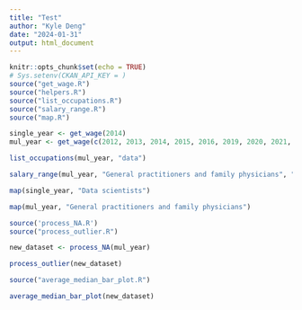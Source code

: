 ```yaml
---
title: "Test"
author: "Kyle Deng"
date: "2024-01-31"
output: html_document
---
```


```r
knitr::opts_chunk$set(echo = TRUE)
# Sys.setenv(CKAN_API_KEY = )
source("get_wage.R")
source("helpers.R")
source("list_occupations.R")
source("salary_range.R")
source("map.R")
```

```r
single_year <- get_wage(2014)
mul_year <- get_wage(c(2012, 2013, 2014, 2015, 2016, 2019, 2020, 2021, 2022, 2023))
```

```r
list_occupations(mul_year, "data")
```

```r
salary_range(mul_year, "General practitioners and family physicians", "BC") 
```

```r
map(single_year, "Data scientists")
```

```r
map(mul_year, "General practitioners and family physicians")
```

```r
source('process_NA.R')
source("process_outlier.R")
```

```r
new_dataset <- process_NA(mul_year)
```

```r
process_outlier(new_dataset)
```

```r
source("average_median_bar_plot.R")
```

```r
average_median_bar_plot(new_dataset)
```
